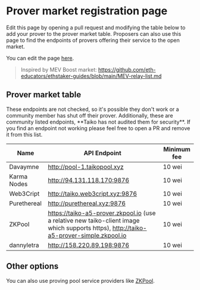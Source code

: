 
# Prover market registration page

Edit this page by opening a pull request and modifying the table below to add your prover to the prover market table. Proposers can also use this page to find the endpoints of provers offering their service to the open market.

You can edit the page [here](https://github.com/taikoxyz/taiko-mono/edit/main/packages/website/pages/docs/reference/prover-market-page.mdx).

> Inspired by MEV Boost market:
> https://github.com/eth-educators/ethstaker-guides/blob/main/MEV-relay-list.md

## Prover market table

<Callout type="warning">
  These endpoints are not checked, so it's possible they don't work or a
  community member has shut off their prover. Additionally, these are community
  listed endpoints, **Taiko has not audited them for security**. If you find an
  endpoint not working please feel free to open a PR and remove it from this
  list.
</Callout>

| Name           | API Endpoint                           | Minimum fee |
| -------------- | -------------------------------------- | ----------- |
| Davaymne       | http://pool-1.taikopool.xyz            | 10 wei      |
| Karma Nodes    | http://94.131.118.170:9876             | 10 wei      |
| Web3Cript      | http://taiko.web3cript.xyz:9876        | 10 wei      |
| Purethereal    | http://purethereal.xyz:9876            | 10 wei      |
| ZKPool         | https://taiko-a5-prover.zkpool.io (use a relative new taiko-client image which supports https), http://taiko-a5-prover-simple.zkpool.io | 10 wei    |
| dannyletra     | http://158.220.89.198:9876             | 10 wei      |


## Other options

You can also use proving pool service providers like [ZKPool](https://zkpool.io).
